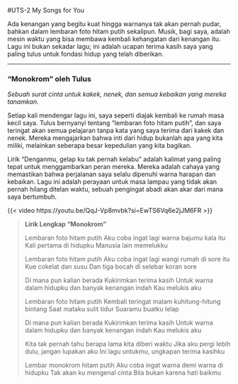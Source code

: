 #UTS-2 My Songs for You

Ada kenangan yang begitu kuat hingga warnanya tak akan pernah pudar, bahkan dalam lembaran foto hitam putih sekalipun. Musik, bagi saya, adalah mesin waktu yang bisa membawa kembali kehangatan dari kenangan itu. Lagu ini bukan sekadar lagu; ini adalah ucapan terima kasih saya yang paling tulus untuk fondasi hidup yang telah diberikan.

---

### "Monokrom" oleh Tulus

*Sebuah surat cinta untuk kakek, nenek, dan semua kebaikan yang mereka tanamkan.*

Setiap kali mendengar lagu ini, saya seperti diajak kembali ke rumah masa kecil saya. Tulus bernyanyi tentang "lembaran foto hitam putih", dan saya teringat akan semua pelajaran tanpa kata yang saya terima dari kakek dan nenek. Mereka mengajarkan bahwa inti dari hidup bukanlah apa yang kita miliki, melainkan seberapa besar kepedulian yang kita bagikan.

Lirik "Denganmu, gelap ku tak pernah kelabu" adalah kalimat yang paling tepat untuk menggambarkan peran mereka. Mereka adalah cahaya yang memastikan bahwa perjalanan saya selalu dipenuhi warna harapan dan kebaikan. Lagu ini adalah perayaan untuk masa lampau yang tidak akan pernah hilang ditelan waktu, sebuah pengingat abadi akan akar dari mana saya bertumbuh.

{{< video https://youtu.be/QqJ-Vp8mvbk?si=EwTS6Vq6e2jJM6FR >}}

> **Lirik Lengkap "Monokrom"**
>
> Lembaran foto hitam putih
> Aku coba ingat lagi warna bajumu kala itu
> Kali pertama di hidupku
> Manusia lain memelukku
>
> Lembaran foto hitam putih
> Aku coba ingat lagi wangi rumah di sore itu
> Kue cokelat dan susu
> Dan tiga bocah di selebar koran sore
>
> Di mana pun kalian berada
> Kukirimkan terima kasih
> Untuk warna dalam hidupku dan banyak kenangan indah
> Kau melukis aku
>
> Lembaran foto hitam putih
> Kembali teringat malam kuhitung-hitung bintang
> Saat mataku sulit tidur
> Suaramu buatku lelap
>
> Di mana pun kalian berada
> Kukirimkan terima kasih
> Untuk warna dalam hidupku dan banyak kenangan indah
> Kau melukis aku
>
> Kita tak pernah tahu berapa lama kita diberi waktu
> Jika aku pergi lebih dulu, jangan lupakan aku
> Ini lagu untukmu, ungkapan terima kasihku
>
> Lembar monokrom hitam putih
> Aku coba ingat warna demi warna di hidupku
> Tak akan ku mengenal cinta
> Bila bukan karena hati baikmu